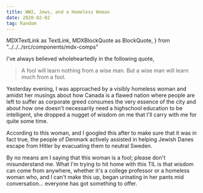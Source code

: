 ```yaml
---
title: WW2, Jews, and a Homeless Woman
date: 2020-02-02
tag: Random
---
```


  MDXTextLink as TextLink,
  MDXBlockQuote as BlockQuote,
} from "../../../src/components/mdx-comps"

I've always believed wholeheartedly in the following quote,

<BlockQuote>
  A fool will learn nothing from a wise man. But a wise man will learn much from
  a fool.
</BlockQuote>

Yesterday evening, I was approached by a visibly homeless woman and amidst her musings about how Canada is a flawed
nation where people are left to suffer as corporate greed consumes the very essence of the city and
about how one doesn't necessarily need a highschool education to be intelligent, she dropped a nugget of wisdom on me
that I'll carry with me for quite some time.

According to this woman, and I googled this after to make sure that it was in fact
true, the people of Denmark actively assisted in helping Jewish Danes <TextLink href="https://en.m.wikipedia.org/wiki/Rescue_of_the_Danish_Jews">
escape from Hitler by evacuating them to neutral Sweden.</TextLink>

By no means am I saying that this woman is a fool; please don't misunderstand me. What I'm trying to hit home
with this TIL is that wisdom can come from anywhere, whether it's a college professor or a homeless woman who,
and I can't make this up, began urinating in her pants mid conversation... everyone has got something to offer.
